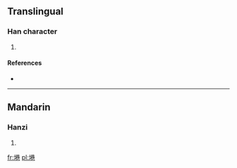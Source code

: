 ==Translingual==

===Han character===
{{Han char|rn=32|rad=土|as=09|sn=12|four=|canj=土廿金山 (GTCU)}}

# {{defn|Han|sort=土09}}

====References====
* {{Han ref|kx=0234.271|hdz=10460.020|uh=5842|ud=22594}}

----

==Mandarin==

===Hanzi===
{{cmn-hanzi|pin=[[xiàng]] ([[xiang4]])|wg=hsiang<sup>4</sup>}}

# {{defn|Mandarin|sort=土09}}

[[fr:塂]]
[[pl:塂]]